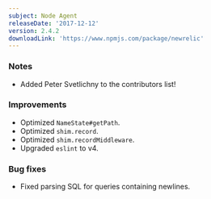 ```yaml
---
subject: Node Agent
releaseDate: '2017-12-12'
version: 2.4.2
downloadLink: 'https://www.npmjs.com/package/newrelic'
---
```


### Notes

* Added Peter Svetlichny to the contributors list!

### Improvements

* Optimized `NameState#getPath`.
* Optimized `shim.record`.
* Optimized `shim.recordMiddleware`.
* Upgraded `eslint` to v4.

### Bug fixes

* Fixed parsing SQL for queries containing newlines.
